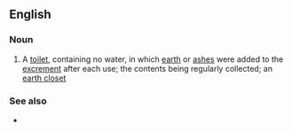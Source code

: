 ==English==

===Noun===
{{en-noun|head=[[dry]] [[closet]]}}

# A [[toilet]], containing no water, in which [[earth]] or [[ash]]es were added to the [[excrement]] after each use; the contents being regularly collected; an [[earth closet]]

===See also===
* {{l|en|water closet}}